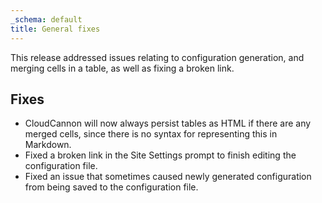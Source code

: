 ```yaml
---
_schema: default
title: General fixes
---
```

This release addressed issues relating to configuration generation, and merging cells in a table, as well as fixing a broken link.

## Fixes

* CloudCannon will now always persist tables as HTML if there are any merged cells, since there is no syntax for representing this in Markdown.
* Fixed a broken link in the Site Settings prompt to finish editing the configuration file.
* Fixed an issue that sometimes caused newly generated configuration from being saved to the configuration file.